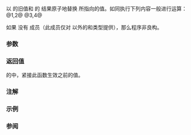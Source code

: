 {{cpp/title|atomic_fetch_max|atomic_fetch_max_explicit}}
{{cpp/thread/navbar}}
{{dcl begin}}
{{dcl header|atomic}}
{{dcl|num=1|since=c++26|
template&lt; class T &gt;
T atomic_fetch_max( std::atomic&lt;T&gt;* obj,
                    typename std::atomic&lt;T&gt;::value_type arg ) noexcept;
}}
{{dcl|num=2|since=c++26|
template&lt; class T &gt;
T atomic_fetch_max( volatile std::atomic&lt;T&gt;* obj,
                    typename std::atomic&lt;T&gt;::value_type arg ) noexcept;
}}
{{dcl|num=3|since=c++26|
template&lt; class T &gt;
T atomic_fetch_max_explicit( std::atomic&lt;T&gt;* obj,
                             typename std::atomic&lt;T&gt;::value_type arg,
                             std::memory_order order ) noexcept;
}}
{{dcl|num=4|since=c++26|
template&lt; class T &gt;
T atomic_fetch_max_explicit( volatile std::atomic&lt;T&gt;* obj,
                             typename std::atomic&lt;T&gt;::value_type arg,
                             std::memory_order order ) noexcept;
}}
{{dcl end}}

以 {{c|obj}} 的旧值和 {{c|arg}} 的 {{lc|std::max}} 结果原子地替换 {{c|obj}} 所指向的值。如同执行下列内容一般进行运算：
@1,2@ {{c|obj-&gt;fetch_max(arg)}}
@3,4@ {{c|obj-&gt;fetch_max(arg, order)}}

如果 {{tt|std::atomic&lt;T&gt;}} 没有 {{tt|fetch_max}} 成员（此成员仅对 {{c/core|bool}} 以外的{{rlp|atomic#对整数类型的特化|整数}}和{{rlp|atomic#部分特化|指针}}类型提供），那么程序非良构。

===参数===
{{par begin}}
{{par|obj|指向要修改的原子对象的指针}}
{{par|arg|与存储于原子对象的值 {{lc|std::max}} 的值}}
{{par|order|内存同步定序}}
{{par end}} 

===返回值===
{{c|*obj}} 的{{ls|cpp/atomic/memory order#修改顺序}}中，紧接此函数生效之前的值。

===注解===
{{feature test macro|__cpp_lib_atomic_min_max|原子最小/最大操作|value=202403L|std=C++26}}

===示例===
{{example}}

===参阅===
{{dsc begin}}
{{dsc inc|cpp/atomic/atomic/dsc fetch_max}}
{{dsc inc|cpp/atomic/dsc atomic_fetch_min}}
{{dsc end}}

{{langlinks|de|en|es|fr|it|ja|pt|ru}}